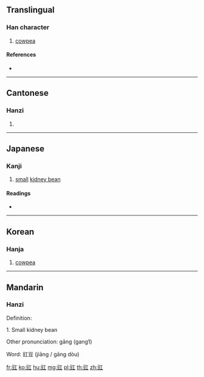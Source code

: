 {{character info/new}}
==Translingual==

===Han character===
{{Han char|rn=151|rad=豆|as=03|sn=10|four=11110|canj=MTM}}

# [[cowpea]]

====References====
* {{Han ref|kx=1191.180|dkj=36247|dj=1654.140|hdz=63565.030|uh=8C47|ud=35911|bh=D3DE|bd=54238}}

----

==Cantonese==

===Hanzi===
{{yue-hanzi|jyut=|y=gong1}}

# {{defn|lang=yue|sort=豆03}}

----

==Japanese==

===Kanji===
{{ja-kanji|grade=|rs=豆03}}

# [[small]] [[kidney bean]]

====Readings====
* {{ja-readings|on=[[こう]] (kō)|kun=[[ささげる]] (sasageru)|nanori=}}

----

==Korean==

===Hanja===
{{ko-hanja|hangeul=강|eumhun=|rv=gang|mr=kang|y=kang}}

# [[cowpea]]

----

==Mandarin==

===Hanzi===
{{cmn-hanzi|pin=[[jiāng]] ([[jiang1]])|wg=chiang<sup>1</sup>}}

Definition:

1. Small kidney bean

Other pronunciation: gāng (gang1)

Word: 豇豆 (jiāng / gāng dòu)

[[fr:豇]]
[[ko:豇]]
[[hu:豇]]
[[mg:豇]]
[[pl:豇]]
[[th:豇]]
[[zh:豇]]